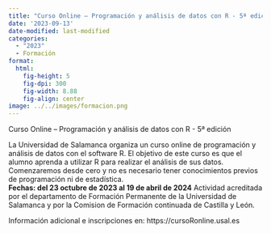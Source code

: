 ```yaml
---
title: "Curso Online – Programación y análisis de datos con R - 5ª edición, de la Universidad de Salamanca"
date: '2023-09-13'
date-modified: last-modified
categories:
  - "2023"
  - Formación
format: 
  html: 
    fig-height: 5
    fig-dpi: 300
    fig-width: 8.88
    fig-align: center
image: ../../images/formacion.png
---
```


Curso Online – Programación y análisis de datos con R - 5ª edición

La Universidad de Salamanca organiza un curso online de programación y análisis de datos con el software R. El objetivo de este curso es que el alumno aprenda a utilizar R para realizar el análisis de sus datos. Comenzaremos desde cero y no es necesario tener conocimientos previos de programación ni de estadística.\
**Fechas: del 23 octubre de 2023 al 19 de abril de 2024** Actividad acreditada por el departamento de Formación Permanente de la Universidad de Salamanca y por la Comision de Formación continuada de Castilla y León.

Información adicional e inscripciones en: https://cursoRonline.usal.es
